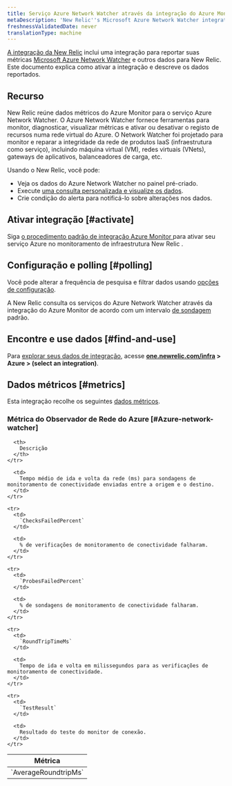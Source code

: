 ```yaml
---
title: Serviço Azure Network Watcher através da integração do Azure Monitor
metaDescription: 'New Relic''s Microsoft Azure Network Watcher integration: what data it reports and how to enable it.'
freshnessValidatedDate: never
translationType: machine
---
```


[A integração da New Relic](/docs/infrastructure/integrations-getting-started/getting-started/introduction-infrastructure-integrations) inclui uma integração para reportar suas métricas [Microsoft Azure Network Watcher](https://azure.microsoft.com/en-us/products/network-watcher/) e outros dados para New Relic. Este documento explica como ativar a integração e descreve os dados reportados.

## Recurso

New Relic reúne dados métricos do Azure Monitor para o serviço Azure Network Watcher. O Azure Network Watcher fornece ferramentas para monitor, diagnosticar, visualizar métricas e ativar ou desativar o registo de recursos numa rede virtual do Azure. O Network Watcher foi projetado para monitor e reparar a integridade da rede de produtos IaaS (infraestrutura como serviço), incluindo máquina virtual (VM), redes virtuais (VNets), gateways de aplicativos, balanceadores de carga, etc.

Usando o New Relic, você pode:

* Veja os dados do Azure Network Watcher no painel pré-criado.
* Execute [uma consulta personalizada e visualize os dados](/docs/infrastructure/integrations-getting-started/getting-started/use-integration-data-new-relic-insights).
* Crie condição do alerta para notificá-lo sobre alterações nos dados.

## Ativar integração [#activate]

Siga [o procedimento padrão de integração Azure Monitor ](/docs/infrastructure/microsoft-azure-integrations/azure-integrations-list/azure-monitor)para ativar seu serviço Azure no monitoramento de infraestrutura New Relic .

## Configuração e polling [#polling]

Você pode alterar a frequência de pesquisa e filtrar dados usando [opções de configuração](/docs/infrastructure/microsoft-azure-integrations/azure-integrations-list/azure-monitor/#settings).

A New Relic consulta os serviços do Azure Network Watcher através da integração do Azure Monitor de acordo com um intervalo [de sondagem](/docs/infrastructure/microsoft-azure-integrations/azure-integrations-list/azure-monitor/#settings) padrão.

## Encontre e use dados [#find-and-use]

Para [explorar seus dados de integração](/docs/infrastructure/integrations/find-use-infrastructure-integration-data), acesse <DNT>**[one.newrelic.com/infra](https://one.newrelic.com/infra) > Azure > (select an integration)**</DNT>.

## Dados métricos [#metrics]

Esta integração recolhe os seguintes [dados métricos](/docs/infrastructure/integrations-getting-started/getting-started/understand-integration-data-data-types#metric).

### Métrica do Observador de Rede do Azure [#Azure-network-watcher]

<table>
  <thead>
    <tr>
      <th style={{ width: "300px" }}>
        Métrica
      </th>

      <th>
        Descrição
      </th>
    </tr>
  </thead>

  <tbody>
    <tr>
      <td>
        `AverageRoundtripMs`
      </td>

      <td>
        Tempo médio de ida e volta da rede (ms) para sondagens de monitoramento de conectividade enviadas entre a origem e o destino.
      </td>
    </tr>

    <tr>
      <td>
        `ChecksFailedPercent`
      </td>

      <td>
        % de verificações de monitoramento de conectividade falharam.
      </td>
    </tr>

    <tr>
      <td>
        `ProbesFailedPercent`
      </td>

      <td>
        % de sondagens de monitoramento de conectividade falharam.
      </td>
    </tr>

    <tr>
      <td>
        `RoundTripTimeMs`
      </td>

      <td>
        Tempo de ida e volta em milissegundos para as verificações de monitoramento de conectividade.
      </td>
    </tr>

    <tr>
      <td>
        `TestResult`
      </td>

      <td>
        Resultado do teste do monitor de conexão.
      </td>
    </tr>
  </tbody>
</table>